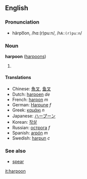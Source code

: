 ==English==
===Pronunciation===
*härpo͞on, /hɑː(r)puːn/, /<tt>hA:(r)pu:n</tt>/<!-- feels to equal stress on each syllable to me -->

===Noun===
'''harpoon''' ([[harpoons]])

# {{stub}}

====Translations====
*Chinese: [[魚叉]], [[鱼叉]]
*Dutch: [[harpoen]] ''de''
*French: [[harpon]] ''m''
*German: [[Harpune]] ''f''
*Greek: [[καμάκι]] ''n''
*Japanese: [[ハープーン]]
*Korean: [[작살]]
*Russian: [[острога]] ''f''
*Spanish: [[arpón]] ''m''
*Swedish: [[harpun]] ''c''

===See also===
*[[spear]]

[[it:harpoon]]